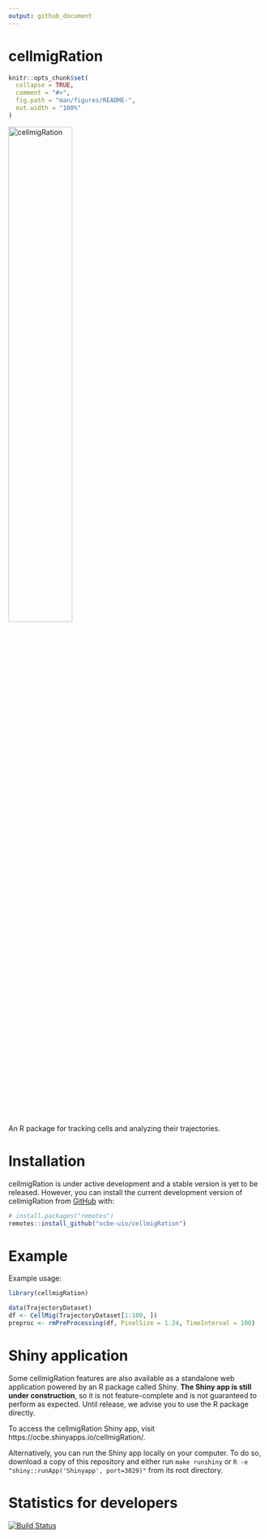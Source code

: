 ```yaml
---
output: github_document
---
```


<!--
###############################################################################
######## DO NOT EDIT THIS FILE DIRECTLY. PLEASE READ THE COMMENT BELOW ########
###############################################################################

README.md is generated from README.Rmd. Please edit the README.Rmd file and
regenerate README.md by running `rmarkdown::render("README.Rmd)` in R.

###############################################################################
# DO NOT EDIT README.md. YOU WILL LOSE YOUR CHANGES. PLEASE SEE COMMENT ABOVE #
###############################################################################
-->


# cellmigRation

```r
knitr::opts_chunk$set(
  collapse = TRUE,
  comment = "#>",
  fig.path = "man/figures/README-",
  out.width = "100%"
)
```

<img src="cell_migration_logo.png" width="50%" alt="cellmigRation">

An R package for tracking cells and analyzing their trajectories.

# Installation

cellmigRation is under active development and a stable version is yet to be released. However, you can install the current development version of cellmigRation from [GitHub](https://github.com/) with:

``` r
# install.packages("remotes")
remotes::install_github("ocbe-uio/cellmigRation")
```

# Example

Example usage:

```r
library(cellmigRation)

data(TrajectoryDataset)
df <- CellMig(TrajectoryDataset[1:100, ])
preproc <- rmPreProcessing(df, PixelSize = 1.24, TimeInterval = 100)
```

# Shiny application

Some cellmigRation features are also available as a standalone web application powered by an R package called Shiny. **The Shiny app is still under construction**, so it is not feature-complete and is not guaranteed to perform as expected. Until release, we advise you to use the R package directly.

To access the cellmigRation Shiny app, visit https://ocbe.shinyapps.io/cellmigRation/.

Alternatively, you can run the Shiny app locally on your computer. To do so, download a copy of this repository and either run `make runshiny` or `R -e "shiny::runApp('Shinyapp', port=3029)"` from its root directory.

# Statistics for developers

<!-- badges: start -->
[![Build Status](https://travis-ci.org/ocbe-uio/cellmigRation.svg?branch=master)](https://travis-ci.org/ocbe-uio/cellmigRation)
<!-- badges: end -->